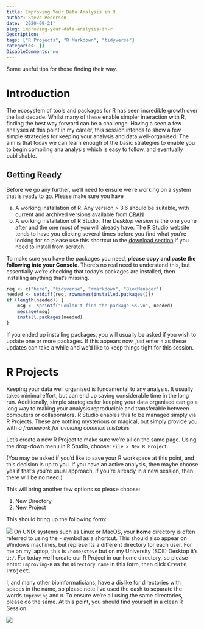 ```yaml
---
title: Improving Your Data Analysis in R
author: Steve Pederson
date: '2020-09-21'
slug: improving-your-data-analysis-in-r
Description: ''
tags: ["R Projects", "R Markdown", "tidyverse"]
categories: []
DisableComments: no
---
```


Some useful tips for those finding their way.

# Introduction

The ecosystem of tools and packages for R has seen incredible growth over the last decade.
Whilst many of these enable simpler interaction with R, finding the best way forward can be a challenge.
Having a seen a few analyses at this point in my career, this session intends to show a few simple strategies for keeping your analysis and data well-organised.
The aim is that today we can learn enough of the basic strategies to enable you to begin compiling ana analysis which is easy to follow, and eventually publishable.

## Getting Ready

Before we go any further, we'll need to ensure we're working on a system that is ready to go.
Please make sure you have 

a. A working installation of R. Any version > 3.6 should be suitable, with current and archived versions available from [CRAN](https://cran.r-project.org/)
b. A working installation of R Studio. The *Desktop version* is the one you're after and the one most of you will already have. The R Studio website tends to have you clicking several times before you find what you're looking for so please use this shortcut to the [download section](https://rstudio.com/products/rstudio/download/#download) if you need to install from scratch.

To make sure you have the packages you need, **please copy and paste the following into your Console**.
There's no real need to understand this, but essentially we're checking that today's packages are installed, then installing anything that's missing.

```r
req <- c("here", "tidyverse", "rmarkdown", "BiocManager")
needed <- setdiff(req, rownames(installed.packages()))
if (length(needed)) {
    msg <- sprintf("Couldn't find the package %s.\n", needed)
    message(msg)
    install.packages(needed)
}
```

If you ended up installing packages, you will usually be asked if you wish to update one or more packages.
If this appears now, just enter `n` as these updates can take a while and we'd like to keep things tight for this session.

# R Projects

Keeping your data well organised is fundamental to any analysis.
It usually takes minimal effort, but can end up saving considerable time in the long run.
Additionally, simple strategies for keeping your data organised can go a long way to making your analysis reproducible and transferable between computers or collaborators.
R Studio enables this to be managed simply via R Projects.
These are nothing mysterious or magical, but simply provide you with *a framework for avoiding common mistakes.*

Let's create a new R Project to make sure we're all on the same page.
Using the drop-down menu in R Studio, choose: `File > New R Project`.

(You may be asked if you'd like to save your R workspace at this point, and this decision is up to you.
If you have an active analysis, then maybe choose yes if that's you're usual approach, if you're already in a new session, then there will be no need.)

This will bring another few options so please choose:

1. New Directory
2. New Project

This should bring up the following form:

![](https://github.com/UofABioinformaticsHub/transcriptomics_applications/raw/master/practicals/images/NewProject.png)
On UNIX systems such as Linux or MacOS, your **home** directory is often referred to using the `~` symbol as a shortcut.
This should also appear on Windows machines, but represents a different directory for each user.
For me on my laptop, this is `/home/steve` but on my University (SOE) Desktop it's `U:/`.
For today we'll create our R Project in our home directory, so please enter: `Improving-R` as the `Directory name` in this form, then click <kbd>Create Project</kbd>.

I, and many other bioinformaticians, have a dislike for directories with spaces in the name, so please note I've used the dash to separate the words `Improving` and `R`.
To ensure we're all using the same directories, please do the same.
At this point, you should find yourself in a clean R Session.

![](/images/rstudio-empty-project.jpg)